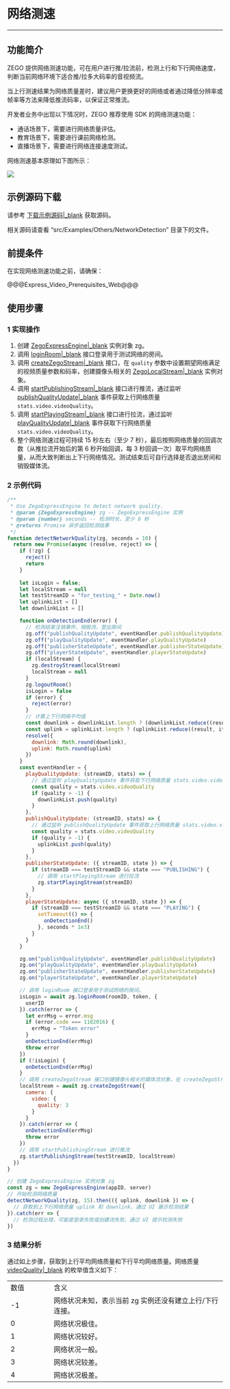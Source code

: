 # 网络测速

- - -

## 功能简介

ZEGO 提供网络测速功能，可在用户进行推/拉流前，检测上行和下行网络速度，判断当前网络环境下适合推/拉多大码率的音视频流。

当上行测速结果为网络质量差时，建议用户更换更好的网络或者通过降低分辨率或帧率等方法来降低推流码率，以保证正常推流。
<!--当下行测速结果显示丢包率较高时，也推荐使用 SDK 提供的 [分层视频编码\|_blank](!VideoAdvanced/video_codec_svc#LayeredVideoCoding) 功能拉取低码率的流，以保证正常拉流。-->

开发者业务中出现以下情况时，ZEGO 推荐使用 SDK 的网络测速功能：

- 通话场景下，需要进行网络质量评估。
- 教育场景下，需要进行课前网络检测。
- 直播场景下，需要进行网络连接速度测试。


网络测速基本原理如下图所示：

![](/Pics/Common/ZegoExpressEngine/Network_speed_test_web.png)

## 示例源码下载

请参考 [下载示例源码\|_blank](!DownloadDemo/DownloadDemo) 获取源码。

相关源码请查看 “src/Examples/Others/NetworkDetection” 目录下的文件。

## 前提条件

在实现网络测速功能之前，请确保：

@@@Express_Video_Prerequisites_Web@@@

## 使用步骤

### 1 实现操作

1. 创建 [ZegoExpressEngine\|_blank](@-ZegoExpressEngine) 实例对象 zg。
2. 调用 [loginRoom\|_blank](@loginRoom) 接口登录用于测试网络的房间。
3. 调用 [createZegoStream\|_blank](@createZegoStream) 接口，在 `quality` 参数中设置期望网络满足的视频质量参数和码率，创建摄像头相关的 [ZegoLocalStream\|_blank](@-ZegoLocalStream) 实例对象。
4. 调用 [startPublishingStream\|_blank](@startPublishingStream) 接口进行推流，通过监听 [publishQualityUpdate\|_blank](@publishQualityUpdate) 事件获取上行网络质量 `stats.video.videoQuality`。
5. 调用 [startPlayingStream\|_blank](@startPlayingStream) 接口进行拉流，通过监听 [playQualityUpdate\|_blank](@playQualityUpdate) 事件获取下行网络质量 `stats.video.videoQuality`。
6. 整个网络测速过程可持续 15 秒左右（至少 7 秒），最后按照网络质量的回调次数（从推拉流开始后的第 6 秒开始回调，每 3 秒回调一次）取平均网络质量，从而大致判断出上下行网络情况。测试结束后可自行选择是否退出房间和销毁媒体流。

### 2 示例代码

```js
/**
 * Use ZegoExpressEngine to detect network quality.
 * @param {ZegoExpressEngine} zg -- ZegoExpressEngine 实例
 * @param {number} seconds -- 检测时长，至少 8 秒
 * @returns Promise 异步返回检测结果
 */
function detectNetworkQuality(zg, seconds = 10) {
  return new Promise(async (resolve, reject) => {
    if (!zg) {
      reject()
      return
    }
    
    let isLogin = false;
    let localStream = null
    let testStreamID = "for_testing_" + Date.now()
    let uplinkList = []
    let downlinkList = []

    function onDetectionEnd(error) {
      // 检测结束注销事件、销毁流、登出房间
      zg.off("publishQualityUpdate", eventHandler.publishQualityUpdate)
      zg.off("playQualityUpdate", eventHandler.playQualityUpdate)
      zg.off("publisherStateUpdate", eventHandler.publisherStateUpdate)
      zg.off("playerStateUpdate", eventHandler.playerStateUpdate)
      if (localStream) {
        zg.destroyStream(localStream)
        localStream = null
      }
      zg.logoutRoom()
      isLogin = false
      if (error) {
        reject(error)
      }
      // 计算上下行网络平均值
      const downlink = downlinkList.length ? (downlinkList.reduce((result, item) => (result + item), 0) / downlinkList.length) : -1
      const uplink = uplinkList.length ? (uplinkList.reduce((result, item) => (result + item), 0) / uplinkList.length) : -1
      resolve({
        downlink: Math.round(downlink),
        uplink: Math.round(uplink)
      })
    }
    const eventHandler = {
      playQualityUpdate: (streamID, stats) => {
        // 通过监听 playQualityUpdate 事件获取下行网络质量 stats.video.videoQuality
        const quality = stats.video.videoQuality
        if (quality > -1) {
          downlinkList.push(quality)
        }
      },
      publishQualityUpdate: (streamID, stats) => {
        // 通过监听 publishQualityUpdate 事件获取上行网络质量 stats.video.videoQuality
        const quality = stats.video.videoQuality
        if (quality > -1) {
          uplinkList.push(quality)
        }
      },
      publisherStateUpdate: ({ streamID, state }) => {
        if (streamID === testStreamID && state === "PUBLISHING") {
          // 调用 startPlayingStream 进行拉流
          zg.startPlayingStream(streamID)
        }
      },
      playerStateUpdate: async ({ streamID, state }) => {
        if (streamID === testStreamID && state === "PLAYING") {
          setTimeout(() => {
            onDetectionEnd()
          }, seconds * 1e3)
        }
      }
    }

    zg.on("publishQualityUpdate", eventHandler.publishQualityUpdate)
    zg.on("playQualityUpdate", eventHandler.playQualityUpdate)
    zg.on("publisherStateUpdate", eventHandler.publisherStateUpdate)
    zg.on("playerStateUpdate", eventHandler.playerStateUpdate)

    // 调用 loginRoom 接口登录用于测试网络的房间。
    isLogin = await zg.loginRoom(roomID, token, {
      userID
    }).catch(error => {
      let errMsg = error.msg
      if (error.code === 1102016) {
        errMsg = "Token error"
      }
      onDetectionEnd(errMsg)
      throw error
    })
    if (!isLogin) {
      onDetectionEnd(errMsg)
    }
    // 调用 createZegoStream 接口创建摄像头相关的媒体流对象，在 createZegoStream 接口参数中设置期望网络满足的视频质量参数和码率
    localStream = await zg.createZegoStream({
      camera: {
        video: {
          quality: 3
        }
      }
    }).catch(error => {
      onDetectionEnd(errMsg)
      throw error
    })
    // 调用 startPublishingStream 进行推流
    zg.startPublishingStream(testStreamID, localStream)
  })
}

// 创建 ZegoExpressEngine 实例对象 zg
const zg = new ZegoExpressEngine(appID, server)
// 开始检测网络质量
detectNetworkQuality(zg, 15).then(({ uplink, downlink }) => {
  // 获取到上下行网络质量 uplink 和 downlink，通过 UI 展示检测结果
}).catch(err => {
  // 检测过程出错，可能是登录失败或创建流失败，通过 UI 提示检测失败
})
```

### 3 结果分析

通过如上步骤，获取到上行平均网络质量和下行平均网络质量。网络质量 [videoQuality\|_blank](@videoQuality) 的枚举值含义如下：

<table>
  <colgroup>
    <col width="20%">
    <col width="80%">
  </colgroup>
<tbody><tr>
<td>数值</td>
<td>含义</td>
</tr>
<tr>
<td>-1</td>
<td>网络状况未知，表示当前 zg 实例还没有建立上行/下行连接。</td>
</tr>
<tr>
<td>0</td>
<td>网络状况极佳。</td>
</tr>
<tr>
<td>1</td>
<td>网络状况较好。</td>
</tr>
<tr>
<td>2</td>
<td>网络状况一般。</td>
</tr>
<tr>
<td>3</td>
<td>网络状况较差。</td>
</tr>
<tr>
<td>4</td>
<td>网络状况极差。</td>
</tr>
</tbody></table>
